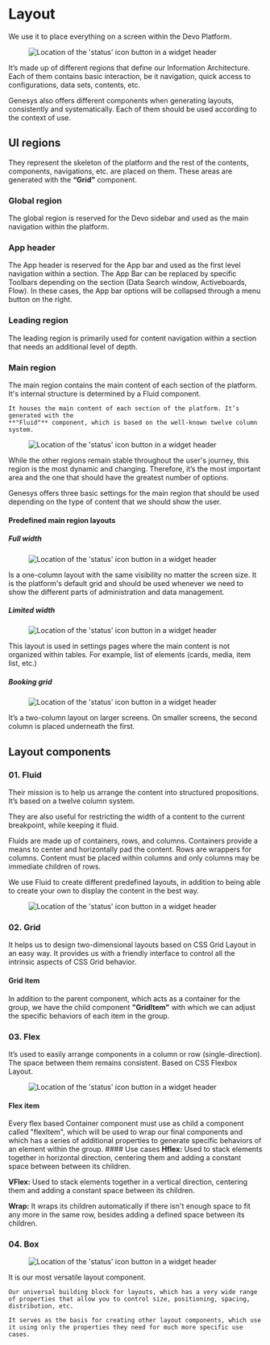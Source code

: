 

<Meta title="Foundations/Layout" />

# Layout

We use it to place everything on a screen within the Devo Platform.

<Figure>
  <img
    alt="Location of the 'status' icon button in a widget header"
    src="img/layout-1.5x.png"
  />
</Figure>

It’s made up of different regions that define our Information Architecture. Each
of them contains basic interaction, be it navigation, quick access to configurations,
data sets, contents, etc.

Genesys also offers different components when generating layouts, consistently and systematically. Each of them should be used according to the context of use.

## UI regions

They represent the skeleton of the platform and the rest of the contents, components, navigations, etc. are placed on them. These areas are generated with the **“Grid”** component.

<Figure caption="1. Global region 2. App header 3. Leading region 4. Main region">
  <Figma
    aspectRatio="4x3"
    url="https://www.figma.com/file/4f9wa0fKYIwMue6yo6nrJL/Genesys-Design-System---Web-Previews?type=design&node-id=9887%3A38268&mode=design&t=RE4bbatEUXom8VAu-1"
  />
</Figure>

### Global region

The global region is reserved for the Devo sidebar and used as the main navigation within the platform.

### App header

The App header is reserved for the App bar and used as the first level navigation within a section. The App Bar can be replaced by specific Toolbars depending on the section (Data Search window, Activeboards, Flow). In these cases, the App bar options will be collapsed through a menu button on the right.

### Leading region

The leading region is primarily used for content navigation within a section that needs an additional level of depth.

### Main region

<Row>
  <Col md={6} lg={7}>
    The main region contains the main content of each section of the platform.
    It's internal structure is determined by a Fluid component.

    It houses the main content of each section of the platform. It’s generated with the
    **"Fluid"** component, which is based on the well-known twelve column
    system.

  </Col>
  <Col md={6} lg={5}>
    <Figure>
      <img
        alt="Location of the 'status' icon button in a widget header"
        src="img/layout-main-region-15x.jpg"
      />
    </Figure>
  </Col>
</Row>

While the other regions remain stable throughout the user's journey, this region is the most dynamic and changing. Therefore, it’s the most important area and the one that should have the greatest number of options.

Genesys offers three basic settings for the main region that should be used depending on the type of content that we should show the user.

#### Predefined main region layouts

##### Full width

<Row>
  <Col md={6} lg={4}>
    <Figure>
      <img
        alt="Location of the 'status' icon button in a widget header"
        src="img/layout-main-region-full-width-15x.png"
      />
    </Figure>
  </Col>
  <Col md={6} lg={8}>
    Is a one-column layout with the same visibility no matter the screen size.
    It is the platform's default grid and should be used whenever we need to
    show the different parts of administration and data management.
  </Col>
</Row>

##### Limited width

<Row>
  <Col md={6} lg={4}>
    <Figure>
      <img
        alt="Location of the 'status' icon button in a widget header"
        src="img/layout-main-region-limited-width.png"
      />
    </Figure>
  </Col>
  <Col md={6} lg={8}>
    This layout is used in settings pages where the main content is not
    organized within tables. For example, list of elements (cards, media, item
    list, etc.)
  </Col>
</Row>

##### Booking grid

<Row>
  <Col md={6} lg={4}>
    <Figure>
      <img
        alt="Location of the 'status' icon button in a widget header"
        src="img/layout-main-region-booking-grid.png"
      />
    </Figure>
  </Col>
  <Col md={6} lg={8}>
    It’s a two-column layout on larger screens. On smaller screens, the second
    column is placed underneath the first.
  </Col>
</Row>

## Layout components

### 01. Fluid

Their mission is to help us arrange the content into structured propositions. It’s based on a twelve column system.

They are also useful for restricting the width of a content to the current breakpoint, while keeping it fluid.

Fluids are made up of containers, rows, and columns. Containers provide a means to center and horizontally pad the content. Rows are wrappers for columns. Content must be placed within columns and only columns may be immediate children of rows.

We use Fluid to create different predefined layouts, in addition to being able to create your own to display the content in the best way.

<Figure>
  <img
    alt="Location of the 'status' icon button in a widget header"
    src="img/layout-components-fluid-15x.png"
  />
</Figure>

### 02. Grid

It helps us to design two-dimensional layouts based on CSS Grid Layout in an easy way. It provides us with a friendly interface to control all the intrinsic aspects of CSS Grid behavior.

#### Grid item

In addition to the parent component, which acts as a container for the group, we have the child component **"GridItem"** with which we can adjust the specific behaviors of each item in the group.

### 03. Flex

It’s used to easily arrange components in a column or row (single-direction). The space between them remains consistent. Based on CSS Flexbox Layout.

<Figure>
  <img
    alt="Location of the 'status' icon button in a widget header"
    src="img/layout-components-flex-15x.jpg"
  />
</Figure>

#### Flex item

Every flex based Container component must use as child a component
called "flexItem", which will be used to wrap our final components and which has
a series of additional properties to generate specific behaviors of an element within
the group. #### Use cases **Hflex:** Used to stack elements together in horizontal
direction, centering them and adding a constant space between between its children.

**VFlex:** Used to stack elements together in a vertical direction, centering them and adding a constant space between its children.

**Wrap:** It wraps its children automatically if there isn't enough space to fit any more in the same row, besides adding a defined space between its children.

### 04. Box

<Row>
  <Col md={6} lg={4}>
    <Figure>
      <img
        alt="Location of the 'status' icon button in a widget header"
        src="img/layout-components-box-2x.png"
      />
    </Figure>
  </Col>
  <Col md={6} lg={8}>
    It is our most versatile layout component.

    Our universal building block for layouts, which has a very wide range of properties that allow you to control size, positioning, spacing, distribution, etc.

    It serves as the basis for creating other layout components, which use it using only the properties they need for much more specific use cases.

  </Col>
</Row>
